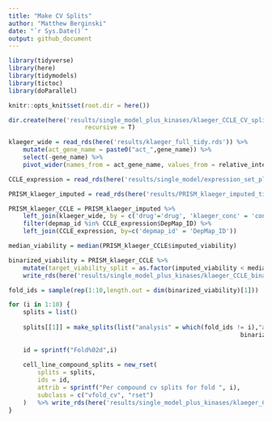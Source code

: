 ```yaml
---
title: "Make CV Splits"
author: "Matthew Berginski"
date: "`r Sys.Date()`"
output: github_document
---
```


```r
library(tidyverse)
library(here)
library(tidymodels)
library(tictoc)
library(doParallel)

knitr::opts_knit$set(root.dir = here())
```

```r
dir.create(here('results/single_model_plus_kinases/klaeger_CCLE_CV_splits/'), 
					 recursive = T)

klaeger_wide = read_rds(here('results/klaeger_full_tidy.rds')) %>%
	mutate(act_gene_name = paste0("act_",gene_name)) %>%
	select(-gene_name) %>%
	pivot_wider(names_from = act_gene_name, values_from = relative_intensity)

CCLE_expression = read_rds(here('results/single_model/expression_set_plus_kinase_for_ML.rds'))

PRISM_klaeger_imputed = read_rds(here('results/PRISM_klaeger_imputed_tidy.rds'))

PRISM_klaeger_CCLE = PRISM_klaeger_imputed %>%
	left_join(klaeger_wide, by = c('drug'='drug', 'klaeger_conc' = 'concentration_M')) %>%
	filter(depmap_id %in% CCLE_expression$DepMap_ID) %>%
	left_join(CCLE_expression, by=c('depmap_id' = 'DepMap_ID'))

median_viability = median(PRISM_klaeger_CCLE$imputed_viability)

binarized_viability = PRISM_klaeger_CCLE %>%
	mutate(target_viability_split = as.factor(imputed_viability < median_viability)) %>%
	write_rds(here('results/single_model_plus_kinases/klaeger_CCLE_binary_full.rds'), compress = 'gz')
```

```r
fold_ids = sample(rep(1:10,length.out = dim(binarized_viability)[1]))

for (i in 1:10) {
	splits = list()
	
	splits[[1]] = make_splits(list("analysis" = which(fold_ids != i),"assessment" = which(fold_ids == i)),
																binarized_viability)
	
	id = sprintf("Fold%02d",i)
	
	cell_line_compound_splits = new_rset(
		splits = splits,
		ids = id,
		attrib = sprintf("Per compound cv splits for fold ", i),
		subclass = c("vfold_cv", "rset")
	)	%>% write_rds(here('results/single_model_plus_kinases/klaeger_CCLE_CV_splits/',sprintf('%02d.rds',i)), compress = 'gz')
}
```